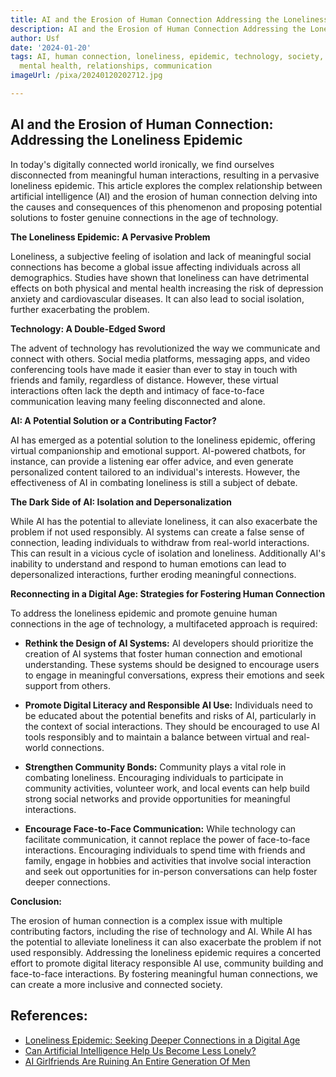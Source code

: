 ```yaml
---
title: AI and the Erosion of Human Connection Addressing the Loneliness Epidemic
description: AI and the Erosion of Human Connection Addressing the Loneliness Epidemic
author: Usf
date: '2024-01-20'
tags: AI, human connection, loneliness, epidemic, technology, society, isolation,
  mental health, relationships, communication
imageUrl: /pixa/20240120202712.jpg

---
```

## AI and the Erosion  of Human Connection:  Addressing the Loneliness Epidemic

In today's  digitally connected world ironically, we find ourselves disconnected from meaningful  human interactions, resulting in a pervasive loneliness epidemic. This article explores the complex  relationship between artificial intelligence (AI) and the erosion of human connection delving into  the causes and consequences of this  phenomenon  and proposing  potential solutions to foster genuine connections in the age of technology.

**The Loneliness Epidemic: A Pervasive Problem**

Loneliness, a subjective feeling of isolation and lack  of meaningful social connections has become a  global issue affecting individuals across all demographics. Studies have shown that loneliness  can have detrimental effects on both physical and mental health increasing the  risk of depression anxiety  and cardiovascular diseases. It can  also lead to social isolation, further exacerbating the problem.

**Technology: A Double-Edged  Sword**

The advent of technology has revolutionized  the  way we communicate and  connect with others. Social media platforms, messaging apps, and video conferencing tools  have made it easier than ever  to  stay in touch with friends and family, regardless of distance. However, these  virtual interactions often lack the depth and intimacy of face-to-face communication leaving many feeling disconnected and alone.

**AI: A  Potential Solution  or a Contributing Factor?**

AI  has emerged as  a potential solution to the loneliness epidemic, offering virtual companionship and emotional  support. AI-powered chatbots,  for instance, can provide a listening ear offer advice, and  even  generate personalized content tailored to an individual's interests. However, the effectiveness of AI in combating  loneliness  is still a subject of debate.

**The  Dark Side of AI: Isolation and Depersonalization**

While AI has the potential  to alleviate loneliness, it can also exacerbate the problem if not  used responsibly. AI systems can create a false sense of connection, leading  individuals to withdraw from real-world interactions. This can result in a vicious cycle of isolation and loneliness. Additionally AI's inability to understand and respond to human emotions can lead to  depersonalized interactions, further eroding meaningful connections.

**Reconnecting in a Digital Age: Strategies for  Fostering Human Connection**

To address the loneliness epidemic and promote genuine human  connections in the age of technology, a multifaceted approach is required:

- **Rethink the Design of AI Systems:** AI developers should prioritize the creation of AI systems that foster human connection and emotional understanding. These systems should be designed to encourage users  to engage in meaningful conversations, express their emotions and seek  support  from others.

- **Promote Digital Literacy and Responsible AI Use:** Individuals need to be  educated about the potential benefits and risks of  AI, particularly in the context of social interactions. They  should be encouraged to use AI tools  responsibly and to maintain a balance between virtual and  real-world connections.

- **Strengthen Community Bonds:** Community plays a vital role in combating  loneliness. Encouraging individuals to participate in community activities, volunteer work, and local events can help build strong social networks and  provide  opportunities for meaningful interactions.

- **Encourage Face-to-Face  Communication:** While technology can facilitate communication, it cannot replace the power of face-to-face interactions. Encouraging individuals to spend time with friends and family, engage in hobbies and activities that involve social interaction and  seek out  opportunities for in-person conversations can help foster deeper connections.

**Conclusion:**

The erosion of human connection is a complex issue with multiple contributing factors,  including the rise of technology and AI.  While AI has the potential to  alleviate  loneliness it can also exacerbate the problem if not used responsibly. Addressing the loneliness epidemic requires a concerted effort to promote digital literacy responsible AI use, community building and face-to-face interactions. By fostering meaningful human connections, we can create a more inclusive and connected society.

## References:
- [Loneliness Epidemic: Seeking Deeper Connections in a Digital Age](https://www.cryptopolitan.com/loneliness-epidemic-seeking-deeper-connections-in-a-digital-age/)
- [Can Artificial Intelligence Help Us Become Less Lonely?](https://greatergood.berkeley.edu/article/item/can_artificial_intelligence_help_us_become_less_lonely)
- [AI Girlfriends Are Ruining An Entire Generation Of Men](https://medium.datadriveninvestor.com/ai-girlfriends-are-ruining-an-entire-generation-of-men-3fdefea93613)

